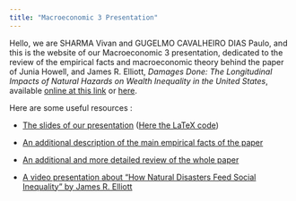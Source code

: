 ```yaml
---
title: "Macroeconomic 3 Presentation"
---
```


Hello, we are SHARMA Vivan and GUGELMO CAVALHEIRO DIAS Paulo, and this is the website of our Macroeconomic 3 presentation, dedicated to the review of the empirical facts and macroeconomic theory behind the paper of Junia Howell, and James R. Elliott, *Damages Done: The Longitudinal Impacts of Natural Hazards on Wealth Inequality in the United States*, available [online at this link](https://academic.oup.com/socpro/article-abstract/66/3/448/5074453?redirectedFrom=fulltext) or [here](https://disasterphilanthropy.org/wp-content/uploads/2021/06/Damages-Done.pdf).

Here are some useful resources :

- [The slides of our presentation]() ([Here the LaTeX code]())

- [An additional description of the main empirical facts of the paper]()

- [An additional and more detailed review of the whole paper](https://paulogcd.com/blog/...)

- [A video presentation about "How Natural Disasters Feed Social Inequality" by James R. Elliott](https://youtu.be/Zlo7lESKWIo?si=z2rjcuGWfNZN63zr)

